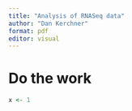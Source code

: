 ```yaml
---
title: "Analysis of RNASeq data"
author: "Dan Kerchner"
format: pdf
editor: visual
---
```


# Do the work

```r
x <- 1
```

